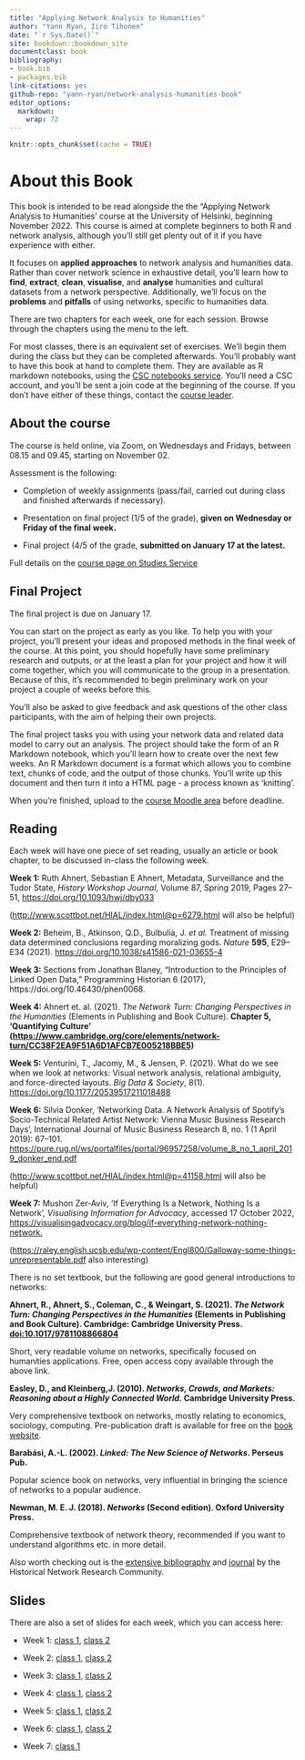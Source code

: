 ```yaml
---
title: "Applying Network Analysis to Humanities"
author: "Yann Ryan, Iiro Tihonen"
date: "`r Sys.Date()`"
site: bookdown::bookdown_site
documentclass: book
bibliography:
- book.bib
- packages.bib
link-citations: yes
github-repo: "yann-ryan/network-analysis-humanities-book"
editor_options: 
  markdown: 
    wrap: 72
---
```

```r
knitr::opts_chunk$set(cache = TRUE) 
```


# About this Book

This book is intended to be read alongside the the "Applying Network
Analysis to Humanities' course at the University of Helsinki, beginning
November 2022. This course is aimed at complete beginners to both R and
network analysis, although you'll still get plenty out of it if you have
experience with either.

It focuses on **applied approaches** to network analysis and humanities
data. Rather than cover network science in exhaustive detail, you'll
learn how to **find**, **extract**, **clean**, **visualise**, and
**analyse** humanities and cultural datasets from a network perspective.
Additionally, we'll focus on the **problems** and **pitfalls** of using
networks, specific to humanities data.

There are two chapters for each week, one for each session. Browse
through the chapters using the menu to the left.

For most classes, there is an equivalent set of exercises. We'll begin
them during the class but they can be completed afterwards. You'll
probably want to have this book at hand to complete them. They are
available as R markdown notebooks, using the [CSC notebooks
service](https://notebooks.rahtiapp.fi/welcome). You'll need a CSC
account, and you'll be sent a join code at the beginning of the course.
If you don't have either of these things, contact the [course
leader](mailto:yann.ryan@helinki.fi).

## About the course

The course is held online, via Zoom, on Wednesdays and Fridays, between
08.15 and 09.45, starting on November 02.

Assessment is the following:

-   Completion of weekly assignments (pass/fail, carried out during
    class and finished afterwards if necessary).

-   Presentation on final project (1/5 of the grade), **given on
    Wednesday or Friday of the final week.**

-   Final project (4/5 of the grade, **submitted on January 17 at the
    latest.**

Full details on the [course page on Studies
Service](https://studies.helsinki.fi/courses/cur/hy-opt-cur-2223-7c9cdedc-fc7b-4e66-b793-1dbe0db868b7)


## Final Project

The final project is due on January 17.

You can start on the project as early as you like. To help you with your
project, you'll present your ideas and proposed methods in the final
week of the course. At this point, you should hopefully have some
preliminary research and outputs, or at the least a plan for your
project and how it will come together, which you will communicate to the
group in a presentation. Because of this, it's recommended to begin
preliminary work on your project a couple of weeks before this.

You'll also be asked to give feedback and ask questions of the other
class participants, with the aim of helping their own projects.

The final project tasks you with using your network data and related
data model to carry out an analysis. The project should take the form of
an R Markdown notebook, which you'll learn how to create over the next
few weeks. An R Markdown document is a format which allows you to
combine text, chunks of code, and the output of those chunks. You'll
write up this document and then turn it into a HTML page - a process
known as 'knitting'.

When you're finished, upload to the [course Moodle area](https://moodle.helsinki.fi/course/view.php?id=52795) before deadline.


## Reading

Each week will have one piece of set reading, usually an article or book
chapter, to be discussed in-class the following week.

**Week 1:** Ruth Ahnert, Sebastian E Ahnert, Metadata, Surveillance and
the Tudor State, *History Workshop Journal*, Volume 87, Spring 2019,
Pages 27--51, <https://doi.org/10.1093/hwj/dby033>

([http://www.scottbot.net/HIAL/index.html\@p=6279.html](http://www.scottbot.net/HIAL/index.html@p=6279.html)
will also be helpful)

**Week 2:** Beheim, B., Atkinson, Q.D., Bulbulia, J. *et al.* Treatment
of missing data determined conclusions regarding moralizing gods.
*Nature* **595**, E29--E34 (2021).
<https://doi.org/10.1038/s41586-021-03655-4>

**Week 3:** Sections from Jonathan Blaney, "Introduction to the Principles of Linked Open Data," Programming Historian 6 (2017), https://doi.org/10.46430/phen0068.

**Week 4:** Ahnert et. al. (2021). *The Network Turn: Changing
Perspectives in the Humanities* (Elements in Publishing and Book
Culture). **Chapter 5, 'Quantifying Culture'
(<https://www.cambridge.org/core/elements/network-turn/CC38F2EA9F51A6D1AFCB7E005218BBE5>)**

**Week 5:** Venturini, T., Jacomy, M., & Jensen, P. (2021). What do we
see when we look at networks: Visual network analysis, relational
ambiguity, and force-directed layouts. *Big Data & Society*, 8(1).
<https://doi.org/10.1177/20539517211018488>

**Week 6:** Silvia Donker, 'Networking Data. A Network Analysis of
Spotify's Socio-Technical Related Artist Network: Vienna Music Business
Research Days', International Journal of Music Business Research 8, no.
1 (1 April 2019): 67--101.
<https://pure.rug.nl/ws/portalfiles/portal/96957258/volume_8_no_1_april_2019_donker_end.pdf>

([http://www.scottbot.net/HIAL/index.html\@p=41158.html](http://www.scottbot.net/HIAL/index.html@p=41158.html)
will also be helpful)

**Week 7:** Mushon Zer-Aviv, 'If Everything Is a Network, Nothing Is a
Network', *Visualising Information for Advocacy*, accessed 17 October
2022,
<https://visualisingadvocacy.org/blog/if-everything-network-nothing-network.>

(<https://raley.english.ucsb.edu/wp-content/Engl800/Galloway-some-things-unrepresentable.pdf>
also interesting)

There is no set textbook, but the following are good general
introductions to networks:

**Ahnert, R., Ahnert, S., Coleman, C., & Weingart, S. (2021). *The
Network Turn: Changing Perspectives in the Humanities* (Elements in
Publishing and Book Culture). Cambridge: Cambridge University Press.
<doi:10.1017/9781108866804>**

Short, very readable volume on networks, specifically focused on
humanities applications. Free, open access copy available through the
above link.

**Easley, D., and Kleinberg,J. (2010). *Networks, Crowds, and Markets:
Reasoning about a Highly Connected World.* Cambridge University Press.**

Very comprehensive textbook on networks, mostly relating to economics,
sociology, computing. Pre-publication draft is available for free on the
[book website](https://www.cs.cornell.edu/home/kleinber/networks-book/).

**Barabási, A.-L. (2002). *Linked: The New Science of Networks*. Perseus
Pub.**

Popular science book on networks, very influential in bringing the
science of networks to a popular audience.

**Newman, M. E. J. (2018). *Networks* (Second edition). Oxford
University Press.**

Comprehensive textbook of network theory, recommended if you want to
understand algorithms etc. in more detail.

Also worth checking out is the [extensive
bibliography](https://historicalnetworkresearch.org/bibliography/) and
[journal](https://jhnr.uni.lu/index.php/jhnr) by the Historical Network
Research Community.

## Slides

There are also a set of slides for each week, which you can access here:

-   Week 1: [class
    1](https://comhis.github.io/applying-network-analysis-to-humanities/slides/1-1-introduction.html),
    [class
    2](https://comhis.github.io/applying-network-analysis-to-humanities/slides/1-2-intro-to-r.html)

-   Week 2: [class
    1](https://comhis.github.io/applying-network-analysis-to-humanities/slides/2-1-acquiring-networks.html),
    [class
    2](https://comhis.github.io/applying-network-analysis-to-humanities/slides/2-2-data-harmonisation.html)

-   Week 3: [class
    1](https://comhis.github.io/applying-network-analysis-to-humanities/slides/3-1-data-modeling.html),
    [class
    2](https://comhis.github.io/applying-network-analysis-to-humanities/slides/3-2-relational-data.html)

-   Week 4: [class
    1](https://comhis.github.io/applying-network-analysis-to-humanities/slides/4-1-fundamentals.html),
    [class
    2](https://comhis.github.io/applying-network-analysis-to-humanities/slides/4-2-networks-with-r.html)

-   Week 5: [class
    1](https://comhis.github.io/applying-network-analysis-to-humanities/slides/5-1-visualising-with-ggraph.html),
    [class
    2](https://comhis.github.io/applying-network-analysis-to-humanities/slides/5-2-visualising-gephi.html)

-   Week 6: [class
    1](https://comhis.github.io/applying-network-analysis-to-humanities/slides/6-1-bipartite-networks.html),
    [class
    2](https://comhis.github.io/applying-network-analysis-to-humanities/slides/6-2-literary-linguistic.html)

-   Week 7: [class
    1](https://comhis.github.io/applying-network-analysis-to-humanities/slides/7-reflections.html)
